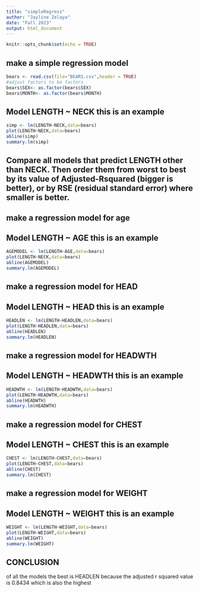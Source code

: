 ```yaml
---
title: "simpleRegress"
author: "Jayline Zelaya"
date: "Fall 2023"
output: html_document
---
```


```r
knitr::opts_chunk$set(echo = TRUE)
```

## make a simple regression model

```r
bears <- read.csv(file="BEARS.csv",header = TRUE)
#adjust factors to be factors
bears$SEX<- as.factor(bears$SEX)
bears$MONTH<- as.factor(bears$MONTH)
```

## Model LENGTH ~ NECK  this is an example  

```r
simp <- lm(LENGTH~NECK,data=bears)
plot(LENGTH~NECK,data=bears)
abline(simp)
summary.lm(simp)
```


## Compare all models that predict LENGTH other than NECK. Then order them from worst to best by its value of Adjusted-Rsquared (bigger is better), or by RSE (residual standard error) where smaller is better. 

## make a regression model for age


## Model LENGTH ~ AGE  this is an example  

```r
AGEMODEL <- lm(LENGTH~AGE,data=bears)
plot(LENGTH~NECK,data=bears)
abline(AGEMODEL)
summary.lm(AGEMODEL)
```



## make a regression model for HEAD


## Model LENGTH ~ HEAD  this is an example  

```r
HEADLEN <- lm(LENGTH~HEADLEN,data=bears)
plot(LENGTH~HEADLEN,data=bears)
abline(HEADLEN)
summary.lm(HEADLEN)
```


## make a regression model for HEADWTH


## Model LENGTH ~ HEADWTH  this is an example  

```r
HEADWTH <- lm(LENGTH~HEADWTH,data=bears)
plot(LENGTH~HEADWTH,data=bears)
abline(HEADWTH)
summary.lm(HEADWTH)
```

## make a regression model for CHEST


## Model LENGTH ~ CHEST  this is an example  

```r
CHEST <- lm(LENGTH~CHEST,data=bears)
plot(LENGTH~CHEST,data=bears)
abline(CHEST)
summary.lm(CHEST)
```


## make a regression model for WEIGHT


## Model LENGTH ~ WEIGHT  this is an example  

```r
WEIGHT <- lm(LENGTH~WEIGHT,data=bears)
plot(LENGTH~WEIGHT,data=bears)
abline(WEIGHT)
summary.lm(WEIGHT)
```



## CONCLUSION

of all the models the best is HEADLEN because the adjusted r squared value is 0.8434 which is also the highest
